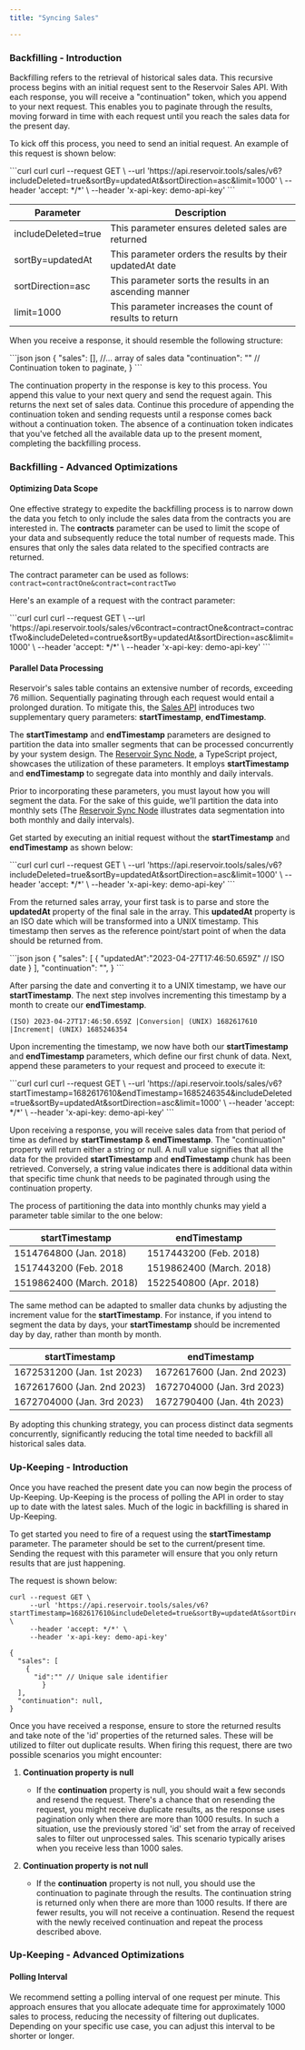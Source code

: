 ```yaml
---
title: "Syncing Sales"

---
```


### Backfilling - Introduction

Backfilling refers to the retrieval of historical sales data. This recursive process begins with an initial request sent to the Reservoir Sales API. With each response, you will receive a "continuation" token, which you append to your next request. This enables you to paginate through the results, moving forward in time with each request until you reach the sales data for the present day.

To kick off this process, you need to send an initial request. An example of this request is shown below:

<CodeGroup>
  ```curl curl
  curl --request GET \
       --url 'https://api.reservoir.tools/sales/v6?includeDeleted=true&sortBy=updatedAt&sortDirection=asc&limit=1000' \
       --header 'accept: */*' \
       --header 'x-api-key: demo-api-key'
  ```
</CodeGroup>

| Parameter           | Description                                               |
| ------------------- | --------------------------------------------------------- |
| includeDeleted=true | This parameter ensures deleted sales are returned         |
| sortBy=updatedAt    | This parameter orders the results by their updatedAt date |
| sortDirection=asc   | This parameter sorts the results in an ascending manner   |
| limit=1000          | This parameter increases the count of results to return   |

When you receive a response, it should resemble the following structure:

<CodeGroup>
  ```json json
  {
    "sales": [], //... array of sales data 
    "continuation": "" // Continuation token to paginate,
  }
  ```
</CodeGroup>

The continuation property in the response is key to this process. You append this value to your next query and send the request again. This returns the next set of sales data. Continue this procedure of appending the continuation token and sending requests until a response comes back without a continuation token. The absence of a continuation token indicates that you've fetched all the available data up to the present moment, completing the backfilling process.

### Backfilling - Advanced Optimizations

#### Optimizing Data Scope

One effective strategy to expedite the backfilling process is to narrow down the data you fetch to only include the sales data from the contracts you are interested in. The **contracts** parameter can be used to limit the scope of your data and subsequently reduce the total number of requests made. This ensures that only the sales data related to the specified contracts are returned.

The contract parameter can be used as follows: `contract=contractOne&contract=contractTwo`

Here's an example of a request with the contract parameter:

<CodeGroup>
  ```curl curl
  curl --request GET \
       --url 'https://api.reservoir.tools/sales/v6contract=contractOne&contract=contractTwo&includeDeleted=contrue&sortBy=updatedAt&sortDirection=asc&limit=1000' \
       --header 'accept: */*' \
       --header 'x-api-key: demo-api-key'
  ```
</CodeGroup>

#### Parallel Data Processing

Reservoir's sales table contains an extensive number of records, exceeding 76 million. Sequentially paginating through each request would entail a prolonged duration. To mitigate this, the [Sales API](/reference/getsalesv5) introduces two supplementary query parameters: **startTimestamp**, **endTimestamp**.

The **startTimestamp** and **endTimestamp** parameters are designed to partition the data into smaller segments that can be processed concurrently by your system design. The [Reservoir Sync Node](https://github.com/reservoirprotocol/reservoir-sync-node), a TypeScript project, showcases the utilization of these parameters. It employs **startTimestamp** and **endTimestamp** to segregate data into monthly and daily intervals.

Prior to incorporating these parameters, you must layout how you will segment the data. For the sake of this guide, we'll partition the data into monthly sets (The [Reservoir Sync Node](https://github.com/reservoirprotocol/reservoir-sync-node) illustrates data segmentation into both monthly and daily intervals).

Get started by executing an initial request without the **startTimestamp** and **endTimestamp** as shown below:

<CodeGroup>
  ```curl curl
  curl --request GET \
       --url 'https://api.reservoir.tools/sales/v6?includeDeleted=true&sortBy=updatedAt&sortDirection=asc&limit=1000' \
       --header 'accept: */*' \
       --header 'x-api-key: demo-api-key'
  ```
</CodeGroup>

From the returned sales array, your first task is to parse and store the **updatedAt** property of the final sale in the array. This **updatedAt** property is an ISO date which will be transformed into a UNIX timestamp. This timestamp then serves as the reference point/start point of when the data should be returned from.

<CodeGroup>
  ```json json
  {
    "sales": [
      {
        "updatedAt":"2023-04-27T17:46:50.659Z" // ISO date
  		}
    ], 
    "continuation": "",
  }
  ```
</CodeGroup>

After parsing the date and converting it to a UNIX timestamp, we have our **startTimestamp**. The next step involves incrementing this timestamp by a month to create our **endTimestamp**.

```
(ISO) 2023-04-27T17:46:50.659Z |Conversion| (UNIX) 1682617610 |Increment| (UNIX) 1685246354
```

Upon incrementing the timestamp, we now have both our **startTimestamp** and **endTimestamp** parameters, which define our first chunk of data. Next, append these parameters to your request and proceed to execute it:

<CodeGroup>
  ```curl curl
  curl --request GET \
       --url 'https://api.reservoir.tools/sales/v6?startTimestamp=1682617610&endTimestamp=1685246354&includeDeleted=true&sortBy=updatedAt&sortDirection=asc&limit=1000' \
       --header 'accept: */*' \
       --header 'x-api-key: demo-api-key'
  ```
</CodeGroup>

Upon receiving a response, you will receive sales data from that period of time as defined by **startTimestamp** & **endTimestamp**. The "continuation" property will return either a string or null. A null value signifies that all the data for the provided **startTimestamp** and **endTimestamp** chunk has been retrieved. Conversely, a string value indicates there is additional data within that specific time chunk that needs to be paginated through using the continuation property.

The process of partitioning the data into monthly chunks may yield a parameter table similar to the one below:

| startTimestamp           | endTimestamp             |
| ------------------------ | ------------------------ |
| 1514764800 (Jan. 2018)   | 1517443200 (Feb. 2018)   |
| 1517443200 (Feb. 2018    | 1519862400 (March. 2018) |
| 1519862400 (March. 2018) | 1522540800 (Apr. 2018)   |

The same method can be adapted to smaller data chunks by adjusting the increment value for the **startTimestamp**. For instance, if you intend to segment the data by days, your **startTimestamp** should be incremented day by day, rather than month by month.

| startTimestamp             | endTimestamp               |
| -------------------------- | -------------------------- |
| 1672531200 (Jan. 1st 2023) | 1672617600 (Jan. 2nd 2023) |
| 1672617600 (Jan. 2nd 2023) | 1672704000 (Jan. 3rd 2023) |
| 1672704000 (Jan. 3rd 2023) | 1672790400 (Jan. 4th 2023) |

By adopting this chunking strategy, you can process distinct data segments concurrently, significantly reducing the total time needed to backfill all historical sales data.

### Up-Keeping - Introduction

Once you have reached the present date you can now begin the process of Up-Keeping. Up-Keeping is the process of polling the API in order to stay up to date with the latest sales. Much of the logic in backfilling is shared in Up-Keeping.

To get started you need to fire of a request using the **startTimestamp** parameter. The parameter should be set to the current/present time. Sending the request with this parameter will ensure that you only return results that are just happening.

The request is shown below:

```
curl --request GET \
     --url 'https://api.reservoir.tools/sales/v6?startTimestamp=1682617610&includeDeleted=true&sortBy=updatedAt&sortDirection=asc&limit=1000' \
     --header 'accept: */*' \
     --header 'x-api-key: demo-api-key'
```

```
{
  "sales": [
    {
      "id":"" // Unique sale identifier
		}
  ], 
  "continuation": null,
}
```

Once you have received a response, ensure to store the returned results and take note of the 'id' properties of the returned sales. These will be utilized to filter out duplicate results. When firing this request, there are two possible scenarios you might encounter:

1. **Continuation property is null**

   * If the **continuation** property is null, you should wait a few seconds and resend the request. There's a chance that on resending the request, you might receive duplicate results, as the response uses pagination only when there are more than 1000 results. In such a situation, use the previously stored 'id' set from the array of received sales to filter out unprocessed sales. This scenario typically arises when you receive less than 1000 sales.

2. **Continuation property is not null**

   * If the **continuation** property is not null, you should use the continuation to paginate through the results. The continuation string is returned only when there are more than 1000 results. If there are fewer results, you will not receive a continuation. Resend the request with the newly received continuation and repeat the process described above.

### Up-Keeping - Advanced Optimizations

#### Polling Interval

We recommend setting a polling interval of one request per minute. This approach ensures that you allocate adequate time for approximately 1000 sales to process, reducing the necessity of filtering out duplicates. Depending on your specific use case, you can adjust this interval to be shorter or longer.
